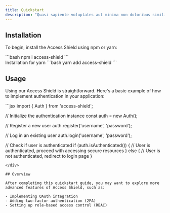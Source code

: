 ```yaml
---
title: Quickstart
description: "Quasi sapiente voluptates aut minima non doloribus similique quisquam. In quo expedita ipsum nostrum corrupti incidunt. Et aut eligendi ea perferendis."
---
```


## Installation

To begin, install the Access Shield using npm or yarn:

<div class="max-w-sm md:max-w-2xl" >
```bash
npm i access-shield
```
</div>

<div class="max-w-sm md:max-w-2xl" >
Installation for yarn
```bash
yarn add access-shield
```
</div>

## Usage

Using our Access Shield is straightforward. Here's a basic example of how to implement authentication in your application:

<div class="max-w-sm md:max-w-2xl" >
```jsx
import { Auth } from 'access-shield';

// Initialize the authentication instance
const auth = new Auth();

// Register a new user
auth.register('username', 'password');

// Log in an existing user
auth.login('username', 'password');

// Check if user is authenticated
if (auth.isAuthenticated()) {
  // User is authenticated, proceed with accessing secure resources
} else {
  // User is not authenticated, redirect to login page
}
```
</div>

## Overview

After completing this quickstart guide, you may want to explore more advanced features of Access Shield, such as:

- Implementing OAuth integration
- Adding two-factor authentication (2FA)
- Setting up role-based access control (RBAC)

